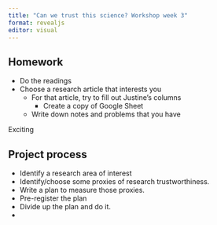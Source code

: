 ```yaml
---
title: "Can we trust this science? Workshop week 3"
format: revealjs
editor: visual
---
```


## Homework

-   Do the readings
-   Choose a research article that interests you
    - For that article, try to fill out Justine's columns
      - Create a copy of Google Sheet
    - Write down notes and problems that you have

::: notes
Exciting
:::

## Project process

::: nonincremental
- Identify a research area of interest
- Identify/choose some proxies of research trustworthiness.
- Write a plan to measure those proxies.
- Pre-register the plan
- Divide up the plan and do it.
- 
:::
